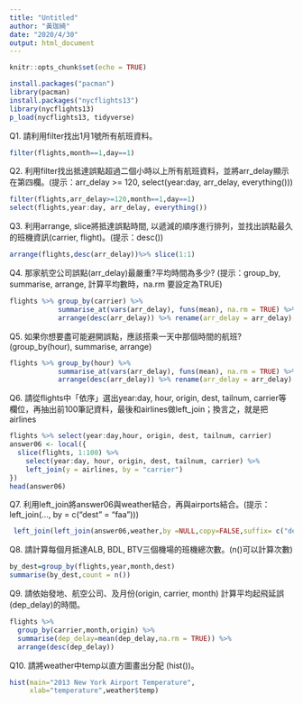 ```yaml
---
title: "Untitled"
author: "黃珈綺"
date: "2020/4/30"
output: html_document
---
```


```r
knitr::opts_chunk$set(echo = TRUE)
```

```r
install.packages("pacman")
library(pacman)
install.packages("nycflights13")
library(nycflights13)
p_load(nycflights13, tidyverse)
```

Q1. 請利用filter找出1月1號所有航班資料。
```r
filter(flights,month==1,day==1)
```

Q2. 利用filter找出抵達誤點超過二個小時以上所有航班資料，並將arr_delay顯示在第四欄。(提示：arr_delay >= 120,  select(year:day, arr_delay, everything()))
```r
filter(flights,arr_delay>=120,month==1,day==1)
select(flights,year:day, arr_delay, everything())
```

Q3. 利用arrange, slice將抵達誤點時間, 以遞減的順序進行排列，並找出誤點最久的班機資訊(carrier, flight)。(提示：desc())
```r
arrange(flights,desc(arr_delay))%>% slice(1:1)
```
Q4. 那家航空公司誤點(arr_delay)最嚴重?平均時間為多少? (提示：group_by, summarise, arrange, 計算平均數時，na.rm 要設定為TRUE)
```r
flights %>% group_by(carrier) %>% 
            summarise_at(vars(arr_delay), funs(mean), na.rm = TRUE) %>% 
            arrange(desc(arr_delay)) %>% rename(arr_delay = arr_delay)
```

Q5. 如果你想要盡可能避開誤點，應該搭乘一天中那個時間的航班?(group_by(hour), summarise, arrange)
```r
flights %>% group_by(hour) %>% 
            summarise_at(vars(arr_delay), funs(mean), na.rm = TRUE) %>% 
            arrange(desc(arr_delay)) %>% rename(arr_delay = arr_delay)
```

Q6. 請從flights中「依序」選出year:day, hour, origin, dest,  tailnum, carrier等欄位，再抽出前100筆記資料，最後和airlines做left_join；換言之，就是把airlines
```r
flights %>% select(year:day,hour, origin, dest, tailnum, carrier)
answer06 <- local({
  slice(flights, 1:100) %>%
    select(year:day, hour, origin, dest, tailnum, carrier) %>%
    left_join(y = airlines, by = "carrier")
})
head(answer06)
```
Q7. 利用left_join將answer06與weather結合，再與airports結合。(提示：left_join(..., by = c("dest" = "faa")))
```r
 left_join(left_join(answer06,weather,by =NULL,copy=FALSE,suffix= c("dest","faa")),airports,by =NULL,copy=FALSE,suffix= c("dest","faa"))
```
Q8. 請計算每個月抵達ALB, BDL, BTV三個機場的班機總次數。(n()可以計算次數)
```r
by_dest=group_by(flights,year,month,dest)
summarise(by_dest,count = n())
```

Q9. 請依始發地、航空公司、及月份(origin, carrier, month) 計算平均起飛延誤(dep_delay)的時間。

```r
flights %>%
  group_by(carrier,month,origin) %>%
  summarise(dep_delay=mean(dep_delay,na.rm = TRUE)) %>%
  arrange(desc(dep_delay))
```

Q10. 請將weather中temp以直方圖畫出分配 (hist())。

```r
hist(main="2013 New York Airport Temperature",
     xlab="temperature",weather$temp)
```